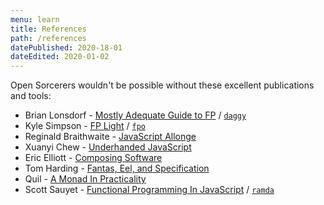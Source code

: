 ```yaml
---
menu: learn
title: References
path: /references
datePublished: 2020-18-01
dateEdited: 2020-01-02
---
```


Open Sorcerers wouldn't be possible without these excellent publications and tools:

* Brian Lonsdorf - [Mostly Adequate Guide to FP] / [`daggy`][daggy]
* Kyle Simpson - [FP Light] / [`fpo`][fpo]
* Reginald Braithwaite - [JavaScript Allonge]
* Xuanyi Chew - [Underhanded JavaScript]
* Eric Elliott - [Composing Software]
* Tom Harding - [Fantas, Eel, and Specification]
* Quil - [A Monad In Practicality]
* Scott Sauyet - [Functional Programming In JavaScript] / [`ramda`][ramda]

[Mostly Adequate Guide to FP]: https://gitbooks.io/mostly-adequate
[FP Light]: https://getify.com/fp-light
[JavaScript Allonge]: https://allong.es
[Underhanded JavaScript]: https://leanpub.com/underhandedjavascript
[Composing Software]: https://leanpub.com/composingsoftware
[Fantas, Eel, and Specification]: http://www.tomharding.me/fantasy-land/
[A Monad in Practicality]: https://robotlolita.me/articles/2013/a-monad-in-practicality-first-class-failures/
[Functional Programming in JavaScript]: http://scott.sauyet.com/Javascript/Talk/FunctionalProgramming/
[Functional Programming Jargon]: https://github.com/hemanth/functional-programming-jargon

[daggy]: https://npmjs.org/package/daggy
[fpo]: https://npmjs.org/package/fpo
[ramda]: https://npmjs.org/package/ramda
